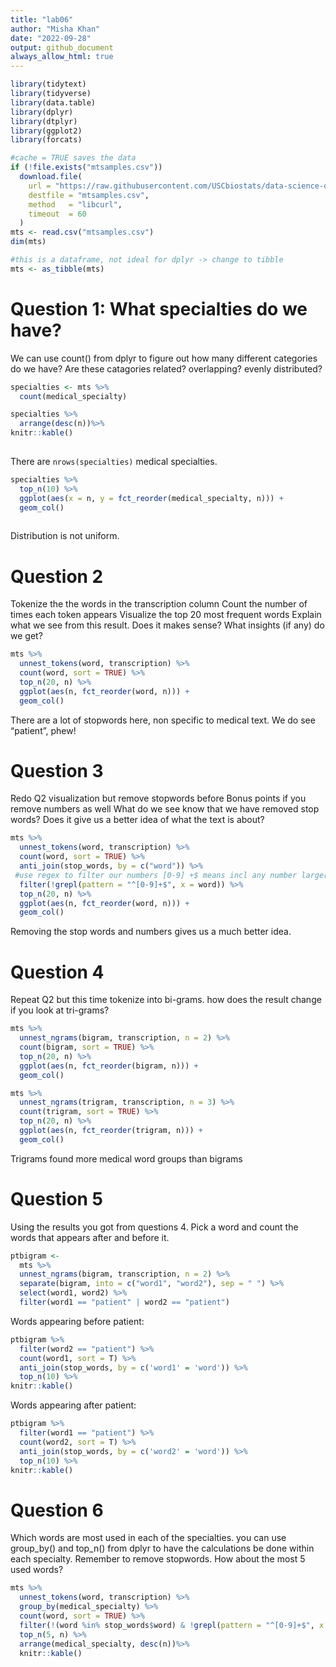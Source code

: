 ```yaml
---
title: "lab06"
author: "Misha Khan"
date: "2022-09-28"
output: github_document
always_allow_html: true
---
```

```r
library(tidytext)
library(tidyverse)
library(data.table)
library(dplyr)
library(dtplyr)
library(ggplot2)
library(forcats)
```

```r
#cache = TRUE saves the data
if (!file.exists("mtsamples.csv"))
  download.file(
    url = "https://raw.githubusercontent.com/USCbiostats/data-science-data/master/00_mtsamples/mtsamples.csv",
    destfile = "mtsamples.csv",
    method   = "libcurl",
    timeout  = 60
  )
mts <- read.csv("mtsamples.csv")
dim(mts) 
```
```r
#this is a dataframe, not ideal for dplyr -> change to tibble
mts <- as_tibble(mts)
```

# Question 1: What specialties do we have?
We can use count() from dplyr to figure out how many different categories do we have? Are these catagories related? overlapping? evenly distributed?
```r
specialties <- mts %>%
  count(medical_specialty)

specialties %>%
  arrange(desc(n))%>%
knitr::kable()
 
```

There are `nrows(specialties)` medical specialties.

```r
specialties %>%
  top_n(10) %>%
  ggplot(aes(x = n, y = fct_reorder(medical_specialty, n))) +
  geom_col()
  
```

Distribution is not uniform.

# Question 2
Tokenize the the words in the transcription column
Count the number of times each token appears
Visualize the top 20 most frequent words
Explain what we see from this result. Does it makes sense? What insights (if any) do we get?
```r
mts %>%
  unnest_tokens(word, transcription) %>%
  count(word, sort = TRUE) %>%
  top_n(20, n) %>%
  ggplot(aes(n, fct_reorder(word, n))) +
  geom_col()
```

There are a lot of stopwords here, non specific to medical text.
We do see "patient", phew!

# Question 3
Redo Q2 visualization but remove stopwords before
Bonus points if you remove numbers as well
What do we see know that we have removed stop words? Does it give us a better idea of what the text is about?
```r
mts %>%
  unnest_tokens(word, transcription) %>%
  count(word, sort = TRUE) %>%
  anti_join(stop_words, by = c("word")) %>%
 #use regex to filter our numbers [0-9] +$ means incl any number larger than 10
  filter(!grepl(pattern = "^[0-9]+$", x = word)) %>%
  top_n(20, n) %>%
  ggplot(aes(n, fct_reorder(word, n))) +
  geom_col()
```
Removing the stop words and numbers gives us a much better idea.

# Question 4
Repeat Q2 but this time tokenize into bi-grams. how does the result change if you look at tri-grams?
```r
mts %>%
  unnest_ngrams(bigram, transcription, n = 2) %>%
  count(bigram, sort = TRUE) %>%
  top_n(20, n) %>%
  ggplot(aes(n, fct_reorder(bigram, n))) +
  geom_col()
```
```r
mts %>%
  unnest_ngrams(trigram, transcription, n = 3) %>%
  count(trigram, sort = TRUE) %>%
  top_n(20, n) %>%
  ggplot(aes(n, fct_reorder(trigram, n))) +
  geom_col()
```
Trigrams found more medical word groups than bigrams

# Question 5
Using the results you got from questions 4. Pick a word and count the words that appears after and before it.
```r
ptbigram <-
  mts %>%
  unnest_ngrams(bigram, transcription, n = 2) %>%
  separate(bigram, into = c("word1", "word2"), sep = " ") %>%
  select(word1, word2) %>%
  filter(word1 == "patient" | word2 == "patient")

```

Words appearing before patient: 
```r
ptbigram %>%
  filter(word2 == "patient") %>%
  count(word1, sort = T) %>%
  anti_join(stop_words, by = c('word1' = 'word')) %>%
  top_n(10) %>%
knitr::kable()
```

Words appearing after patient: 
```r
ptbigram %>%
  filter(word1 == "patient") %>%
  count(word2, sort = T) %>%
  anti_join(stop_words, by = c('word2' = 'word')) %>%
  top_n(10) %>%
knitr::kable()
```
# Question 6
Which words are most used in each of the specialties. you can use group_by() and top_n() from dplyr to have the calculations be done within each specialty. Remember to remove stopwords. How about the most 5 used words?
```r
mts %>%
  unnest_tokens(word, transcription) %>%
  group_by(medical_specialty) %>%
  count(word, sort = TRUE) %>%
  filter(!(word %in% stop_words$word) & !grepl(pattern = "^[0-9]+$", x = word)) %>%
  top_n(5, n) %>%
  arrange(medical_specialty, desc(n))%>%
  knitr::kable()
```


